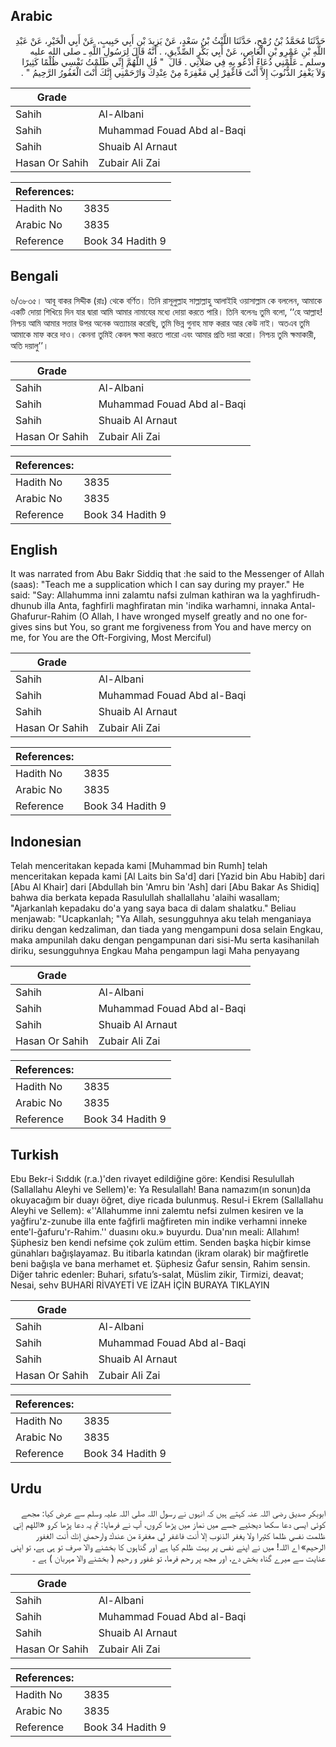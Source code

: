 ## Arabic


<div dir="rtl" lang="ar" style={{fontSize:'larger',backgroundColor:'#f8f9fa',padding:20}}>
حَدَّثَنَا مُحَمَّدُ بْنُ رُمْحٍ، حَدَّثَنَا اللَّيْثُ بْنُ سَعْدٍ، عَنْ يَزِيدَ بْنِ أَبِي حَبِيبٍ، عَنْ أَبِي الْخَيْرِ، عَنْ عَبْدِ اللَّهِ بْنِ عَمْرِو بْنِ الْعَاصِ، عَنْ أَبِي بَكْرٍ الصِّدِّيقِ، ‏.‏ أَنَّهُ قَالَ لِرَسُولِ اللَّهِ ـ صلى الله عليه وسلم ـ عَلِّمْنِي دُعَاءً أَدْعُو بِهِ فِي صَلاَتِي ‏.‏ قَالَ ‏ "‏ قُلِ اللَّهُمَّ إِنِّي ظَلَمْتُ نَفْسِي ظُلْمًا كَثِيرًا وَلاَ يَغْفِرُ الذُّنُوبَ إِلاَّ أَنْتَ فَاغْفِرْ لِي مَغْفِرَةً مِنْ عِنْدِكَ وَارْحَمْنِي إِنَّكَ أَنْتَ الْغَفُورُ الرَّحِيمُ ‏"‏ ‏.‏
</div>
<div style={{backgroundColor:'#f8f9fa',padding:20, marginBottom: 10}}><table> <thead> <tr> <th>Grade</th> <th></th> </tr> </thead> <tbody> <tr><td>Sahih</td><td>Al-Albani</td></tr><tr><td>Sahih</td><td>Muhammad Fouad Abd al-Baqi</td></tr><tr><td>Sahih</td><td>Shuaib Al Arnaut</td></tr><tr><td>Hasan Or Sahih</td><td>Zubair Ali Zai</td></tr></tbody></table><table> <thead> <tr> <th>References:</th> <th></th> </tr> </thead> <tbody><tr><td>Hadith No</td><td>3835</td></tr><tr><td>Arabic No</td><td>3835</td></tr><tr><td>Reference</td><td>Book 34 Hadith 9</td></tr></tbody></table></div>

## Bengali


<div dir="ltr" lang="bn" style={{fontSize:'larger',backgroundColor:'#f8f9fa',padding:20}}>
৬/৩৮৩৫। আবূ বাকর সিদ্দীক (রাঃ) থেকে বর্ণিত। তিনি রাসূলুল্লাহ সাল্লাল্লাহু আলাইহি ওয়াসাল্লাম কে বললেন, আমাকে একটি দোয়া শিখিয়ে দিন যার দ্বারা আমি আমার নামাযের মধ্যে দোয়া করতে পারি। তিনি বলেনঃ তুমি বলো, ‘‘হে আল্লাহ! নিশ্চয় আমি আমার সত্তার উপর অনেক অত্যাচার করেছি, তুমি ভিন্ন গুনাহ মাফ করার আর কেউ নাই। অতএব তুমি আমাকে মাফ করে দাও। কেননা তুমিই কেবল ক্ষমা করতে পারো এবং আমার প্রতি দয়া করো। নিশ্চয় তুমি ক্ষমাকারী, অতি দয়ালু’’।
</div>
<div style={{backgroundColor:'#f8f9fa',padding:20, marginBottom: 10}}><table> <thead> <tr> <th>Grade</th> <th></th> </tr> </thead> <tbody> <tr><td>Sahih</td><td>Al-Albani</td></tr><tr><td>Sahih</td><td>Muhammad Fouad Abd al-Baqi</td></tr><tr><td>Sahih</td><td>Shuaib Al Arnaut</td></tr><tr><td>Hasan Or Sahih</td><td>Zubair Ali Zai</td></tr></tbody></table><table> <thead> <tr> <th>References:</th> <th></th> </tr> </thead> <tbody><tr><td>Hadith No</td><td>3835</td></tr><tr><td>Arabic No</td><td>3835</td></tr><tr><td>Reference</td><td>Book 34 Hadith 9</td></tr></tbody></table></div>

## English


<div dir="ltr" lang="en" style={{fontSize:'larger',backgroundColor:'#f8f9fa',padding:20}}>
It was narrated from Abu Bakr Siddiq that :he said to the Messenger of Allah (saas): "Teach me a supplication which I can say during my prayer." He said: "Say: Allahumma inni zalamtu nafsi zulman kathiran wa la yaghfirudh-dhunub illa Anta, faghfirli maghfiratan min 'indika warhamni, innaka Antal-Ghafurur-Rahim (O Allah, I have wronged myself greatly and no one forgives sins but You, so grant me forgiveness from You and have mercy on me, for You are the Oft-Forgiving, Most Merciful)
</div>
<div style={{backgroundColor:'#f8f9fa',padding:20, marginBottom: 10}}><table> <thead> <tr> <th>Grade</th> <th></th> </tr> </thead> <tbody> <tr><td>Sahih</td><td>Al-Albani</td></tr><tr><td>Sahih</td><td>Muhammad Fouad Abd al-Baqi</td></tr><tr><td>Sahih</td><td>Shuaib Al Arnaut</td></tr><tr><td>Hasan Or Sahih</td><td>Zubair Ali Zai</td></tr></tbody></table><table> <thead> <tr> <th>References:</th> <th></th> </tr> </thead> <tbody><tr><td>Hadith No</td><td>3835</td></tr><tr><td>Arabic No</td><td>3835</td></tr><tr><td>Reference</td><td>Book 34 Hadith 9</td></tr></tbody></table></div>

## Indonesian


<div dir="ltr" lang="id" style={{fontSize:'larger',backgroundColor:'#f8f9fa',padding:20}}>
Telah menceritakan kepada kami [Muhammad bin Rumh] telah menceritakan kepada kami [Al Laits bin Sa'd] dari [Yazid bin Abu Habib] dari [Abu Al Khair] dari [Abdullah bin 'Amru bin 'Ash] dari [Abu Bakar As Shidiq] bahwa dia berkata kepada Rasulullah shallallahu 'alaihi wasallam; "Ajarkanlah kepadaku do'a yang saya baca di dalam shalatku." Beliau menjawab: "Ucapkanlah; "Ya Allah, sesungguhnya aku telah menganiaya diriku dengan kedzaliman, dan tiada yang mengampuni dosa selain Engkau, maka ampunilah daku dengan pengampunan dari sisi-Mu serta kasihanilah diriku, sesungguhnya Engkau Maha pengampun lagi Maha penyayang
</div>
<div style={{backgroundColor:'#f8f9fa',padding:20, marginBottom: 10}}><table> <thead> <tr> <th>Grade</th> <th></th> </tr> </thead> <tbody> <tr><td>Sahih</td><td>Al-Albani</td></tr><tr><td>Sahih</td><td>Muhammad Fouad Abd al-Baqi</td></tr><tr><td>Sahih</td><td>Shuaib Al Arnaut</td></tr><tr><td>Hasan Or Sahih</td><td>Zubair Ali Zai</td></tr></tbody></table><table> <thead> <tr> <th>References:</th> <th></th> </tr> </thead> <tbody><tr><td>Hadith No</td><td>3835</td></tr><tr><td>Arabic No</td><td>3835</td></tr><tr><td>Reference</td><td>Book 34 Hadith 9</td></tr></tbody></table></div>

## Turkish


<div dir="ltr" lang="tr" style={{fontSize:'larger',backgroundColor:'#f8f9fa',padding:20}}>
Ebu Bekr-i Sıddık (r.a.)'den rivayet edildiğine göre: Kendisi Resulullah (Sallallahu Aleyhi ve Sellem)'e: Ya Resulallah! Bana namazım(ın sonun)da okuyacağım bir duayı öğret, diye ricada bulunmuş. Resul-i Ekrem (Sallallahu Aleyhi ve Sellem): «''Allahumme inni zalemtu nefsi zulmen kesiren ve la yağfiru'z-zunube illa ente fağfirli mağfireten min indike verhamni inneke ente'l-ğafuru'r-Rahim.'' duasını oku.» buyurdu. Dua'nın meali: Allahım! Şüphesiz ben kendi nefsime çok zulüm ettim. Senden başka hiçbir kimse günahları bağışlayamaz. Bu itibarla katından (ikram olarak) bir mağfiretle beni bağışla ve bana merhamet et. Şüphesiz Ğafur sensin, Rahim sensin. Diğer tahric edenler: Buhari, sıfatu’s-salat, Müslim zikir, Tirmizi, deavat; Nesai, sehv BUHARİ RİVAYETİ VE İZAH İÇİN BURAYA TIKLAYIN
</div>
<div style={{backgroundColor:'#f8f9fa',padding:20, marginBottom: 10}}><table> <thead> <tr> <th>Grade</th> <th></th> </tr> </thead> <tbody> <tr><td>Sahih</td><td>Al-Albani</td></tr><tr><td>Sahih</td><td>Muhammad Fouad Abd al-Baqi</td></tr><tr><td>Sahih</td><td>Shuaib Al Arnaut</td></tr><tr><td>Hasan Or Sahih</td><td>Zubair Ali Zai</td></tr></tbody></table><table> <thead> <tr> <th>References:</th> <th></th> </tr> </thead> <tbody><tr><td>Hadith No</td><td>3835</td></tr><tr><td>Arabic No</td><td>3835</td></tr><tr><td>Reference</td><td>Book 34 Hadith 9</td></tr></tbody></table></div>

## Urdu


<div dir="rtl" lang="ur" style={{fontSize:'larger',backgroundColor:'#f8f9fa',padding:20}}>
ابوبکر صدیق رضی اللہ عنہ کہتے ہیں کہ انہوں نے رسول اللہ صلی اللہ علیہ وسلم سے عرض کیا: مجھے کوئی ایسی دعا سکھا دیجئیے جسے میں نماز میں پڑھا کروں، آپ نے فرمایا: تم یہ دعا پڑھا کرو «اللهم إني ظلمت نفسي ظلما كثيرا ولا يغفر الذنوب إلا أنت فاغفر لي مغفرة من عندك وارحمني إنك أنت الغفور الرحيم» اے اللہ! میں نے اپنے نفس پر بہت ظلم کیا ہے اور گناہوں کا بخشنے والا صرف تو ہی ہے، تو اپنی عنایت سے میرے گناہ بخش دے، اور مجھ پر رحم فرما، تو غفور و رحیم ( بخشنے والا مہربان ) ہے ۔
</div>
<div style={{backgroundColor:'#f8f9fa',padding:20, marginBottom: 10}}><table> <thead> <tr> <th>Grade</th> <th></th> </tr> </thead> <tbody> <tr><td>Sahih</td><td>Al-Albani</td></tr><tr><td>Sahih</td><td>Muhammad Fouad Abd al-Baqi</td></tr><tr><td>Sahih</td><td>Shuaib Al Arnaut</td></tr><tr><td>Hasan Or Sahih</td><td>Zubair Ali Zai</td></tr></tbody></table><table> <thead> <tr> <th>References:</th> <th></th> </tr> </thead> <tbody><tr><td>Hadith No</td><td>3835</td></tr><tr><td>Arabic No</td><td>3835</td></tr><tr><td>Reference</td><td>Book 34 Hadith 9</td></tr></tbody></table></div>